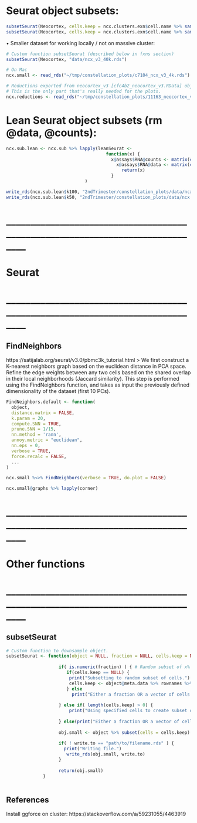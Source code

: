 # Seurat object subsets:

```r
subsetSeurat(Neocortex, cells.keep = ncx.clusters.exn$cell.name %>% sample(50000), write.to = "../data/ncx.v3.exn.sub_50k.rds")
subsetSeurat(Neocortex, cells.keep = ncx.clusters.exn$cell.name %>% sample(100000), write.to = "../data/ncx.v3.exn.sub_100k.rds")
```

• Smaller dataset for working locally / not on massive cluster:
```r
# Custom function subsetSeurat (described below in fxns section)
subsetSeurat(Neocortex, "data/ncx_v3_40k.rds")

# On Mac
ncx.small <- read_rds("~/tmp/constellation_plots/c7104_ncx_v3_4k.rds")

# Reductions exported from neocortex_v3 [cfc4b2_neocortex_v3.RData] object:
# This is the only part that's really needed for the plots.
ncx.reductions <- read_rds("~/tmp/constellation_plots/11163_neocortex_v3_reductions.rds")
```

# Lean Seurat object subsets (rm @data, @counts):
```r
ncx.sub.lean <- ncx.sub %>% lapply(leanSeurat <- 
                                      function(x) {
                                        x@assays$RNA@counts <- matrix(c(0,0))
                                          x@assays$RNA@data <- matrix(c(0,0))
                                            return(x)
                                        }
                              )

write_rds(ncx.sub.lean$k100, "2ndTrimester/constellation_plots/data/ncx.v3.exn.sub_100k.rds")
write_rds(ncx.sub.lean$k50, "2ndTrimester/constellation_plots/data/ncx.v3.exn.sub_50k.rds")
```

# ______________________________________________________________________________
# Seurat
# ______________________________________________________________________________
## FindNeighbors
https://satijalab.org/seurat/v3.0/pbmc3k_tutorial.html
> We first construct a K-nearest neighbors graph based on the euclidean distance in PCA space.
  Refine the edge weights between any two cells based on the shared overlap in their local
  neighborhoods (Jaccard similarity). 
  This step is performed using the FindNeighbors function, and takes as input the previously defined
  dimensionality of the dataset (first 10 PCs).

```r
FindNeighbors.default <- function(
  object,
  distance.matrix = FALSE,
  k.param = 20,
  compute.SNN = TRUE,
  prune.SNN = 1/15,
  nn.method = 'rann',
  annoy.metric = "euclidean",
  nn.eps = 0,
  verbose = TRUE,
  force.recalc = FALSE,
  ...
)
```

```r
ncx.small %<>% FindNeighbors(verbose = TRUE, do.plot = FALSE)
```

```r
ncx.small@graphs %>% lapply(corner)
```

# ______________________________________________________________________________
# Other functions
# ______________________________________________________________________________

## subsetSeurat
```r
# Custom function to downsample object.
subsetSeurat <- function(object = NULL, fraction = NULL, cells.keep = NULL, write.to = "path/to/filename.rds") {
  
                    if( is.numeric(fraction) ) { # Random subset of x% of all cells.
                       if(cells.keep == NULL) {
                        print("Subsetting to random subset of cells.")
                        cells.keep <- object@meta.data %>% rownames %>% sample(size = length(.)*fraction)
                       } else 
                         print("Either a fraction OR a vector of cells must be provided.")
                      
                    } else if( length(cells.keep) > 0) {
                        print("Using specified cells to create subset of Seurat object.")
                      
                    } else(print("Either a fraction OR a vector of cells must be provided."))
                    
                    obj.small <- object %>% subset(cells = cells.keep)
                    
                    if( ! write.to == "path/to/filename.rds" ) {
                      print("Writing file.")
                       write_rds(obj.small, write.to)
                    }
                     
                    return(obj.small)
              }
                        
```

## References
Install ggforce on cluster:
https://stackoverflow.com/a/59231055/4463919